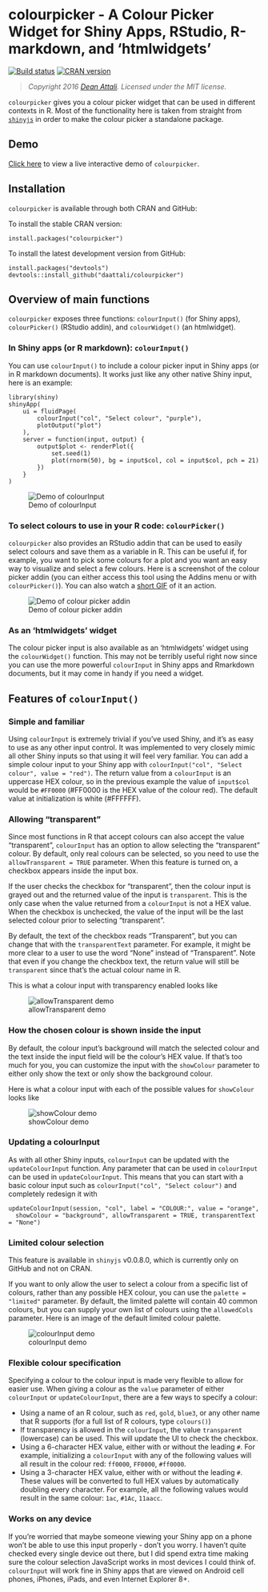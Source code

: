 # colourpicker - A Colour Picker Widget for Shiny Apps, RStudio, R-markdown, and 'htmlwidgets'

[![Build status](https://travis-ci.org/daattali/colourpicker.svg?branch=master)](https://travis-ci.org/daattali/colourpicker) [![CRAN version](http://www.r-pkg.org/badges/version/colourpicker)](https://cran.r-project.org/package=colourpicker)

> *Copyright 2016 [Dean Attali](http://deanattali.com). Licensed under the MIT license.*

`colourpicker` gives you a colour picker widget that can be used in different contexts in R. Most of the functionality here is taken from straight from [`shinyjs`](https://github.com/daattali/shinyjs) in order to make the colour picker a standalone package.

## Demo

[Click here](http://daattali.com/shiny/colourInput/) to view a live
interactive demo of `colourpicker`.

## Installation

`colourpicker` is available through both CRAN and GitHub:

To install the stable CRAN version:

```
install.packages("colourpicker")
```

To install the latest development version from GitHub:

```
install.packages("devtools")
devtools::install_github("daattali/colourpicker")
```

## Overview of main functions

`colourpicker` exposes three functions: `colourInput()` (for Shiny apps), `colourPicker()` (RStudio addin), and `colourWidget()` (an htmlwidget).

### In Shiny apps (or R markdown): `colourInput()`

You can use `colourInput()` to include a colour picker input in Shiny apps (or in R markdown documents). It works just like any other native Shiny input, here is an example:

```
library(shiny)
shinyApp(
    ui = fluidPage(
        colourInput("col", "Select colour", "purple"),
        plotOutput("plot")
    ),
    server = function(input, output) {
        output$plot <- renderPlot({
            set.seed(1)
            plot(rnorm(50), bg = input$col, col = input$col, pch = 21)
        })
    }
)
```

![Demo of colourInput](inst/img/colourinput.png)

### To select colours to use in your R code: `colourPicker()`

`colourpicker` also provides an RStudio addin that can be used to easily select colours and save them as a variable in R. This can be useful if, for example, you want to pick some colours for a plot and you want an easy way to visualize and select a few colours. Here is a screenshot of the colour picker addin (you can either access this tool using the Addins menu or with `colourPicker()`). You can also watch a [short GIF](inst/img/colourPickerGadget.gif) of it an action.

![Demo of colour picker addin](inst/img/colourpickerscrnshot.png)

### As an 'htmlwidgets' widget

The colour picker input is also available as an 'htmlwidgets' widget using the `colourWidget()` function. This may not be terribly useful right now since you can use the more powerful `colourInput` in Shiny apps and Rmarkdown documents, but it may come in handy if you need a widget. 

## Features of `colourInput()`

### Simple and familiar

Using `colourInput` is extremely trivial if you've used Shiny, and it's as easy to use as any other input control.  It was implemented to very closely mimic all other Shiny inputs so that using it will feel very familiar. You can add a simple colour input to your Shiny app with `colourInput("col", "Select colour", value = "red")`. The return value from a `colourInput` is an uppercase HEX colour, so in the previous example the value of `input$col` would be `#FF0000` (#FF0000 is the HEX value of the colour red). The default value at initialization is white (#FFFFFF).

### Allowing "transparent"

Since most functions in R that accept colours can also accept the value "transparent", `colourInput` has an option to allow selecting the "transparent" colour. By default, only real colours can be selected, so you need to use the `allowTransparent = TRUE` parameter. When this feature is turned on, a checkbox appears inside the input box.

If the user checks the checkbox for "transparent", then the colour input is grayed out and the returned value of the input is `transparent`. This is the only case when the value returned from a `colourInput` is not a HEX value. When the checkbox is unchecked, the value of the input will be the last selected colour prior to selecting "transparent".

By default, the text of the checkbox reads "Transparent", but you can change that with the `transparentText` parameter. For example, it might be more clear to a user to use the word "None" instead of "Transparent". Note that even if you change the checkbox text, the return value will still be `transparent` since that's the actual colour name in R.

This is what a colour input with transparency enabled looks like

![allowTransparent demo](inst/img/allowTransparent.png)

### How the chosen colour is shown inside the input

By default, the colour input's background will match the selected colour and the text inside the input field will be the colour's HEX value. If that's too much for you, you can customize the input with the `showColour` parameter to either only show the text or only show the background colour.

Here is what a colour input with each of the possible values for `showColour` looks like

![showColour demo](inst/img/showColour.png)

### Updating a colourInput

As with all other Shiny inputs, `colourInput` can be updated with the `updateColourInput` function.  Any parameter that can be used in `colourInput` can be used in `updateColourInput`. This means that you can start with a basic colour input such as `colourInput("col", "Select colour")` and completely redesign it with

```
updateColourInput(session, "col", label = "COLOUR:", value = "orange",
  showColour = "background", allowTransparent = TRUE, transparentText = "None")
```

### Limited colour selection

This feature is available in `shinyjs` v0.0.8.0, which is currently only on GitHub and not on CRAN.

If you want to only allow the user to select a colour from a specific list of colours, rather than any possible HEX colour, you can use the `palette = "limited"` parameter.  By default, the limited palette will contain 40 common colours, but you can supply your own list of colours using the `allowedCols` parameter. Here is an image of the default limited colour palette.

![colourInput demo](inst/img/limited-palette.png)

### Flexible colour specification

Specifying a colour to the colour input is made very flexible to allow for easier use. When giving a colour as the `value` parameter of either `colourInput` or `updateColourInput`, there are a few ways to specify a colour:

- Using a name of an R colour, such as `red`, `gold`, `blue3`, or any other name that R supports (for a full list of R colours, type `colours()`)
- If transparency is allowed in the `colourInput`, the value `transparent` (lowercase) can be used. This will update the UI to check the checkbox.
- Using a 6-character HEX value, either with or without the leading `#`.  For example, initializing a `colourInput` with any of the following values will all result in the colour red: `ff0000`, `FF0000`, `#ff0000`.
- Using a 3-character HEX value, either with or without the leading `#`. These values will be converted to full HEX values by automatically doubling every character. For example, all the following values would result in the same colour: `1ac`, `#1Ac`, `11aacc`.

### Works on any device

If you're worried that maybe someone viewing your Shiny app on a phone won't be able to use this input properly - don't you worry. I haven't quite checked every single device out there, but I did spend extra time making sure the colour selection JavaScript works in most devices I could think of. `colourInput` will work fine in Shiny apps that are viewed on Android cell phones, iPhones, iPads, and even Internet Explorer 8+.
